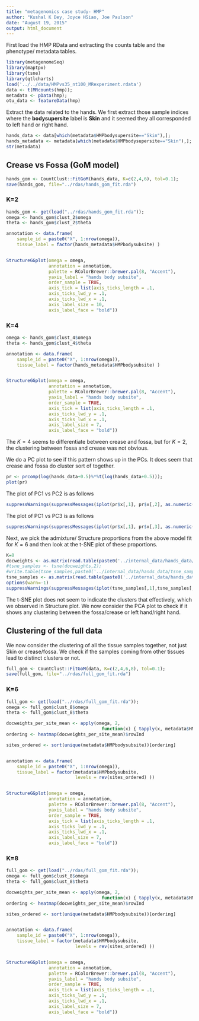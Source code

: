 ```yaml
---
title: "metagenomics case study- HMP"
author: "Kushal K Dey, Joyce HSiao, Joe Paulson"
date: "August 19, 2015"
output: html_document
---
```


First load the HMP RData and extracting the counts table and the phenotype/ metadata tables.

```r
library(metagenomeSeq)
library(maptpx)
library(tsne)
library(qtlcharts)
load('../../data/HMPvs35_nt100_MRexperiment.rdata')
data <- t(MRcounts(hmp));
metadata <- pData(hmp);
otu_data <- featureData(hmp)
```

Extract the data related to the hands. We first extract those sample indices where the **bodysupersite** label is **Skin** and it seemed they all corresponded to left hand or right hand.

```r
hands_data <- data[which(metadata$HMPbodysupersite=="Skin"),];
hands_metadata <- metadata[which(metadata$HMPbodysupersite=="Skin"),];
str(metadata)
```

## Crease vs Fossa (GoM model)

```r
hands_gom <- CountClust::FitGoM(hands_data, K=c(2,4,6), tol=0.1);
save(hands_gom, file="../rdas/hands_gom_fit.rda")
```

### K=2

```r
hands_gom <- get(load("../rdas/hands_gom_fit.rda"));
omega <- hands_gom$clust_2$omega
theta <- hands_gom$clust_2$theta
```


```r
annotation <- data.frame(
    sample_id = paste0("X", 1:nrow(omega)),
    tissue_label = factor(hands_metadata$HMPbodysubsite) ) 


StructureGGplot(omega = omega,
                annotation = annotation,
                palette = RColorBrewer::brewer.pal(8, "Accent"),
                yaxis_label = "hands body subsite",
                order_sample = TRUE,
                axis_tick = list(axis_ticks_length = .1,
                axis_ticks_lwd_y = .1,
                axis_ticks_lwd_x = .1,
                axis_label_size = 10,
                axis_label_face = "bold"))


```

### K=4

```r
omega <- hands_gom$clust_4$omega
theta <- hands_gom$clust_4$theta
```


```r
annotation <- data.frame(
    sample_id = paste0("X", 1:nrow(omega)),
    tissue_label = factor(hands_metadata$HMPbodysubsite) ) 


StructureGGplot(omega = omega,
                annotation = annotation,
                palette = RColorBrewer::brewer.pal(8, "Accent"),
                yaxis_label = "hands body subsite",
                order_sample = TRUE,
                axis_tick = list(axis_ticks_length = .1,
                axis_ticks_lwd_y = .1,
                axis_ticks_lwd_x = .1,
                axis_label_size = 7,
                axis_label_face = "bold"))


```


The $K=4$ seems to differentiate between crease and fossa, but for $K=2$, the clustering between fossa and crease was not obvious.

We do a PC plot to see if this pattern shows up in the PCs. It does seem  that crease and fossa do cluster sort of together. 

```r
pr <- prcomp(log(hands_data+0.5)%*%t(log(hands_data+0.5)));
plot(pr)
```

The plot of PC1 vs PC2 is as follows

```r
suppressWarnings(suppressMessages(iplot(pr$x[,1], pr$x[,2], as.numeric(as.factor(type_bodysite)),type_bodysite)))
```

The plot of PC1 vs PC3 is as follows

```r
suppressWarnings(suppressMessages(iplot(pr$x[,1], pr$x[,3], as.numeric(as.factor(type_bodysite)),type_bodysite)))
```


Next, we pick the admixture/ Structure proportions from the above model fit for $K=6$ and then look at the t-SNE plot of these proportions.

```r
K=8
docweights <- as.matrix(read.table(paste0('../internal_data/hands_data/hands_topics_omega_',K,'.txt')));
#tsne_samples <- tsne(docweights,2);
#write.table(tsne_samples,paste0('../internal_data/hands_data/tsne_samples_',K,'.txt'));
tsne_samples <- as.matrix(read.table(paste0('../internal_data/hands_data/tsne_samples_',K,'.txt')));
options(warn=-1)
suppressWarnings(suppressMessages(iplot(tsne_samples[,1],tsne_samples[,2], as.numeric(as.factor(type_bodysite)),type_bodysite)))
```

The t-SNE plot does not seem to indicate the clusters that effectively, which we observed in Structure plot. We now consider the PCA plot to check if it shows any clustering between the fossa/crease or left hand/right hand. 

## Clustering of the full data 

We now consider the clustering of all the tissue samples together, not just Skin or crease/fossa. We check if the samples coming from other tissues lead to distinct clusters or not. 

```r
full_gom <- CountClust::FitGoM(data, K=c(2,4,6,8), tol=0.1);
save(full_gom, file="../rdas/full_gom_fit.rda")
```


### K=6

```r
full_gom <- get(load("../rdas/full_gom_fit.rda"));
omega <- full_gom$clust_8$omega
theta <- full_gom$clust_8$theta

docweights_per_site_mean <- apply(omega, 2,
                                    function(x) { tapply(x, metadata$HMPbodysubsite, mean) })
ordering <- heatmap(docweights_per_site_mean)$rowInd

sites_ordered <- sort(unique(metadata$HMPbodysubsite))[ordering]


annotation <- data.frame(
    sample_id = paste0("X", 1:nrow(omega)),
    tissue_label = factor(metadata$HMPbodysubsite,
                          levels = rev(sites_ordered) )) 


StructureGGplot(omega = omega,
                annotation = annotation,
                palette = RColorBrewer::brewer.pal(8, "Accent"),
                yaxis_label = "hands body subsite",
                order_sample = TRUE,
                axis_tick = list(axis_ticks_length = .1,
                axis_ticks_lwd_y = .1,
                axis_ticks_lwd_x = .1,
                axis_label_size = 7,
                axis_label_face = "bold"))


```


### K=8

```r
full_gom <- get(load("../rdas/full_gom_fit.rda"));
omega <- full_gom$clust_8$omega
theta <- full_gom$clust_8$theta

docweights_per_site_mean <- apply(omega, 2,
                                    function(x) { tapply(x, metadata$HMPbodysubsite, mean) })
ordering <- heatmap(docweights_per_site_mean)$rowInd

sites_ordered <- sort(unique(metadata$HMPbodysubsite))[ordering]


annotation <- data.frame(
    sample_id = paste0("X", 1:nrow(omega)),
    tissue_label = factor(metadata$HMPbodysubsite,
                          levels = rev(sites_ordered) )) 


StructureGGplot(omega = omega,
                annotation = annotation,
                palette = RColorBrewer::brewer.pal(8, "Accent"),
                yaxis_label = "hands body subsite",
                order_sample = TRUE,
                axis_tick = list(axis_ticks_length = .1,
                axis_ticks_lwd_y = .1,
                axis_ticks_lwd_x = .1,
                axis_label_size = 7,
                axis_label_face = "bold"))


```



